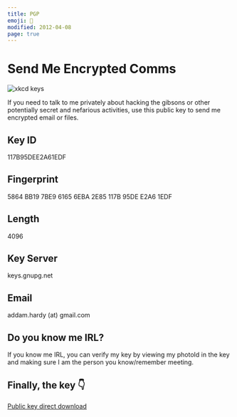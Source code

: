 ```yaml
---
title: PGP
emoji: 🔐
modified: 2012-04-08
page: true
---
```


# Send Me Encrypted Comms

![xkcd keys](http://imgs.xkcd.com/comics/responsible_behavior.png)

If you need to talk to me privately about hacking the gibsons or other potentially secret and nefarious activities, use this public key to send me encrypted email or files.

## Key ID

117B95DEE2A61EDF

## Fingerprint

5864 BB19 7BE9 6165 6EBA 2E85 117B 95DE E2A6 1EDF

## Length

4096

## Key Server

keys.gnupg.net

## Email

addam.hardy (at) gmail.com

## Do you know me IRL?

If you know me IRL, you can verify my key by viewing my photoId in the key and making sure I am the person you know/remember meeting.

## Finally, the key 👇

[Public key direct download](https://gist.github.com/addamh/6913348/raw/59c8653fdd9b5f86101a48ab9d55c5b2e8e687fc/addam-hardy.pub)